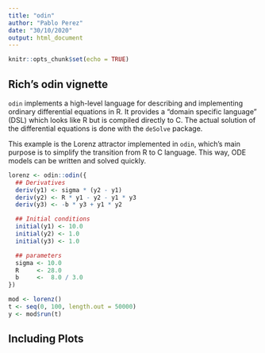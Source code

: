 ```yaml
---
title: "odin"
author: "Pablo Perez"
date: "30/10/2020"
output: html_document
---
```


```r
knitr::opts_chunk$set(echo = TRUE)
```

## Rich's odin vignette

`odin` implements a high-level language for describing and implementing ordinary differential equations in R. It provides a "domain specific language" (DSL) which looks like R but is compiled directly to C. The actual solution of the differential equations is done with the `deSolve` package.

This example is the Lorenz attractor implemented in `odin`, which's main purpose is to simplify the transition from R to C language. This way, ODE models can be written and solved quickly.  


```r
lorenz <- odin::odin({
  ## Derivatives
  deriv(y1) <- sigma * (y2 - y1)
  deriv(y2) <- R * y1 - y2 - y1 * y3
  deriv(y3) <- -b * y3 + y1 * y2

  ## Initial conditions
  initial(y1) <- 10.0
  initial(y2) <- 1.0
  initial(y3) <- 1.0

  ## parameters
  sigma <- 10.0
  R     <- 28.0
  b     <-  8.0 / 3.0
})

mod <- lorenz()
t <- seq(0, 100, length.out = 50000)
y <- mod$run(t)
```

## Including Plots


